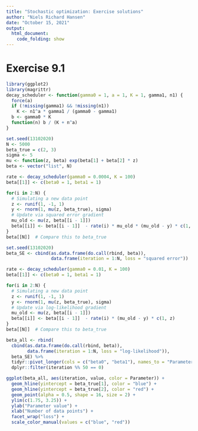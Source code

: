 ```yaml
---
title: "Stochastic optimization: Exercise solutions"
author: "Niels Richard Hansen"
date: "October 15, 2021"
output:
  html_document: 
    code_folding: show 
---
```



# Exercise 9.1

```r
library(ggplot2)
library(magrittr)
decay_scheduler <- function(gamma0 = 1, a = 1, K = 1, gamma1, n1) {
  force(a)
  if (!missing(gamma1) && !missing(n1))
    K <- n1^a * gamma1 / (gamma0 - gamma1)
  b <- gamma0 * K
  function(n) b / (K + n^a)
}
```

```r
set.seed(13102020)
N <- 5000
beta_true = c(2, 3)
sigma <- 5
mu <- function(z, beta) exp(beta[1] + beta[2] * z)
beta <- vector("list", N)

rate <- decay_scheduler(gamma0 = 0.0004, K = 100) 
beta[[1]] <- c(beta0 = 1, beta1 = 1)

for(i in 2:N) {
  # Simulating a new data point
  z <- runif(1, -1, 1)
  y <- rnorm(1, mu(z, beta_true), sigma)
  # Update via squared error gradient 
  mu_old <- mu(z, beta[[i - 1]])
  beta[[i]] <- beta[[i - 1]]  - rate(i) * mu_old * (mu_old - y) * c(1, z)
}
beta[[N]]  # Compare this to beta_true
```

```r
set.seed(13102020)
beta_SE <- cbind(as.data.frame(do.call(rbind, beta)),
                 data.frame(iteration = 1:N, loss = "squared error"))

rate <- decay_scheduler(gamma0 = 0.01, K = 100) 
beta[[1]] <- c(beta0 = 1, beta1 = 1)

for(i in 2:N) {
  # Simulating a new data point
  z <- runif(1, -1, 1)
  y <- rnorm(1, mu(z, beta_true), sigma)
  # Update via log-likelihood gradient 
  mu_old <- mu(z, beta[[i - 1]])
  beta[[i]] <- beta[[i - 1]]  - rate(i) * (mu_old - y) * c(1, z)
}
beta[[N]]  # Compare this to beta_true
```

```r
beta_all <- rbind(
  cbind(as.data.frame(do.call(rbind, beta)),
        data.frame(iteration = 1:N, loss = "log-likelihood")),
  beta_SE) %>% 
  tidyr::pivot_longer(cols = c("beta0", "beta1"), names_to = "Parameter") %>% 
  dplyr::filter(iteration %% 50 == 0)

ggplot(beta_all, aes(iteration, value, color = Parameter)) + 
  geom_hline(yintercept = beta_true[1], color = "blue") + 
  geom_hline(yintercept = beta_true[2], color = "red") + 
  geom_point(alpha = 0.5, shape = 16, size = 2) + 
  ylim(c(1.75, 3.25)) + 
  ylab("Parameter value") +
  xlab("Number of data points") +
  facet_wrap("loss") +
  scale_color_manual(values = c("blue", "red"))
```


